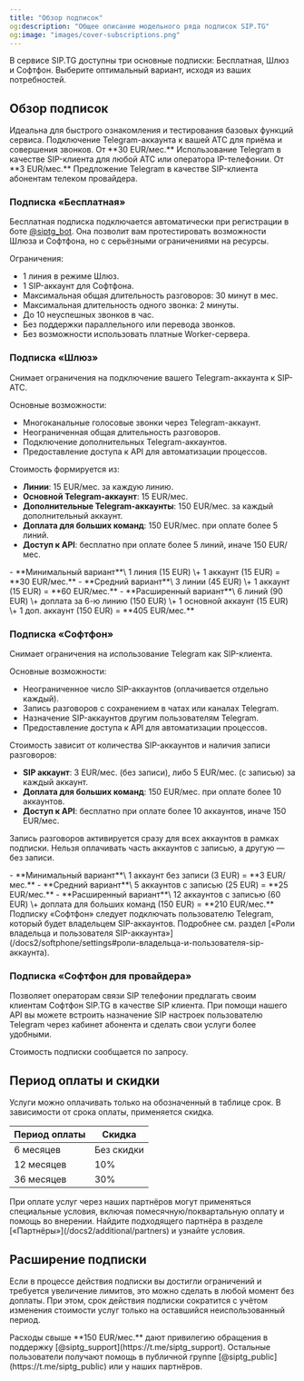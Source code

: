 ```yaml
---
title: "Обзор подписок"
og:description: "Общее описание модельного ряда подписок SIP.TG"
og:image: "images/cover-subscriptions.png"
---
```


В сервисе SIP.TG доступны три основные подписки: Бесплатная, Шлюз и Софтфон. Выберите оптимальный вариант, исходя из ваших потребностей.

## Обзор подписок

<CardGroup cols="2">
  <Card title="Бесплатная" icon="circle-check" href="#подписка-«бесплатная»">
    Идеальна для быстрого ознакомления и тестирования базовых функций сервиса.
  </Card>
  <Card title="Шлюз" icon="exchange-alt" href="#подписка-«шлюз»">
    Подключение Telegram-аккаунта к вашей АТС для приёма и совершения звонков. От **30 EUR/мес.**
  </Card>
  <Card title="Софтфон" icon="phone" href="#подписка-«софтфон»">
    Использование Telegram в качестве SIP-клиента для любой АТС или оператора IP-телефонии. От **3 EUR/мес.**
  </Card>
  <Card title="Софтфон для провайдера" icon="phone" href="#подписка-«софтфон-для-провайдера»">
    Предложение Telegram в качестве SIP-клиента абонентам телеком провайдера.
  </Card>
</CardGroup>

### Подписка «Бесплатная»

Бесплатная подписка подключается автоматически при регистрации в боте [@siptg_bot](https://t.me/siptg_bot?start=utm_docs). Она позволит вам протестировать возможности Шлюза и Софтфона, но с серьёзными ограничениями на ресурсы.

Ограничения:

- 1 линия в режиме Шлюз.
- 1 SIP-аккаунт для Софтфона.
- Максимальная общая длительность разговоров: 30 минут в мес.
- Максимальная длительность одного звонка: 2 минуты.
- До 10 неуспешных звонков в час.
- Без поддержки параллельного или перевода звонков.
- Без возможности использовать платные Worker-сервера.

### Подписка «Шлюз»

Снимает ограничения на подключение вашего Telegram-аккаунта к SIP-АТС.

Основные возможности:

- Многоканальные голосовые звонки через Telegram-аккаунт.
- Неограниченная общая длительность разговоров.
- Подключение дополнительных Telegram-аккаунтов.
- Предоставление доступа к API для автоматизации процессов.

Стоимость формируется из:

- **Линии**: 15 EUR/мес. за каждую линию.
- **Основной Telegram-аккаунт**: 15 EUR/мес.
- **Дополнительные Telegram-аккаунты**: 150 EUR/мес. за каждый дополнительный аккаунт.
- **Доплата для больших команд**: 150 EUR/мес. при оплате более 5 линий.
- **Доступ к API**: бесплатно при оплате более 5 линий, иначе 150 EUR/мес.

<Accordion title="Подробные примеры расчёта стоимости">
  - **Минимальный вариант**\
    1 линия (15 EUR) \+ 1 аккаунт (15 EUR) = **30 EUR/мес.**
  - **Средний вариант**\
    3 линии (45 EUR) \+ 1 аккаунт (15 EUR) = **60 EUR/мес.**
  - **Расширенный вариант**\
    6 линий (90 EUR) \+ доплата за 6-ю линию (150 EUR) \+ 1 основной аккаунт (15 EUR) \+ 1 доп. аккаунт (150 EUR) = **405 EUR/мес.**
</Accordion>

### Подписка «Софтфон»

Снимает ограничения на использование Telegram как SIP-клиента.

Основные возможности:

- Неограниченное число SIP-аккаунтов (оплачивается отдельно каждый).
- Запись разговоров с сохранением в чатах или каналах Telegram.
- Назначение SIP-аккаунтов другим пользователям Telegram.
- Предоставление доступа к API для автоматизации процессов.

Стоимость зависит от количества SIP-аккаунтов и наличия записи разговоров:

- **SIP аккаунт**: 3 EUR/мес. (без записи), либо 5 EUR/мес. (с записью) за каждый аккаунт.
- **Доплата для больших команд**: 150 EUR/мес. при оплате более 10 аккаунтов.
- **Доступ к API**: бесплатно при оплате более 10 аккаунтов, иначе 150 EUR/мес.

Запись разговоров активируется сразу для всех аккаунтов в рамках подписки. Нельзя оплачивать часть аккаунтов с записью, а другую — без записи.

<Accordion title="Подробные примеры расчёта стоимости">
  - **Минимальный вариант**\
    1 аккаунт без записи (3 EUR) = **3 EUR/мес.**
  - **Средний вариант**\
    5 аккаунтов с записью (25 EUR) = **25 EUR/мес.**
  - **Расширенный вариант**\
    12 аккаунтов с записью (60 EUR) \+ доплата для больших команд (150 EUR) = **210 EUR/мес.**
</Accordion>

<Warning>
  Подписку «Софтфон» следует подключать пользователю Telegram, который будет владельцем SIP-аккаунтов. Подробнее см. раздел [«Роли владельца и пользователя SIP-аккаунта»](/docs2/softphone/settings#роли-владельца-и-пользователя-sip-аккаунта).
</Warning>

### Подписка «Софтфон для провайдера»

Позволяет операторам связи SIP телефонии предлагать своим клиентам Софтфон SIP.TG в качестве SIP клиента. При помощи нашего API вы можете встроить назначение SIP настроек пользователю Telegram через кабинет абонента и сделать свои услуги более удобными.

Стоимость подписки сообщается по запросу.

## Период оплаты и скидки

Услуги можно оплачивать только на обозначенный в таблице срок. В зависимости от срока оплаты, применяется скидка.

| Период оплаты | Скидка     |
| ------------- | ---------- |
| 6 месяцев     | Без скидки |
| 12 месяцев    | 10%        |
| 36 месяцев    | 30%        |

<Tip>
  При оплате услуг через наших партнёров могут применяться специальные условия, включая помесячную/поквартальную оплату и помощь во внерении. Найдите подходящего партнёра в разделе [«Партнёры»](/docs2/additional/partners) и узнайте условия.
</Tip>

## Расширение подписки

Если в процессе действия подписки вы достигли ограничений и требуется увеличение лимитов, это можно сделать в любой момент без доплаты. При этом, срок действия подписки сократится с учётом изменения стоимости услуг только на оставшийся неиспользованный период.

<Tip>
  Расходы свыше **150 EUR/мес.** дают привилегию обращения в поддержку [@siptg_support](https://t.me/siptg_support). Остальные пользователи получают помощь в публичной группе [@siptg_public](https://t.me/siptg_public) или у наших партнёров.
</Tip>
